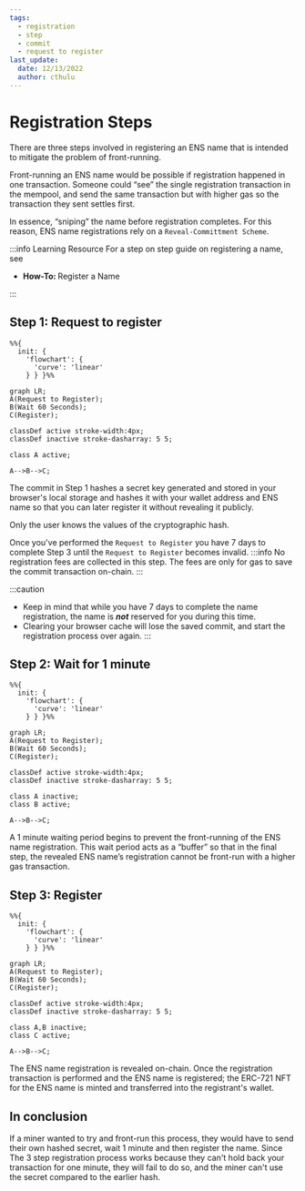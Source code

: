 ```yaml
---
tags:
  - registration
  - step
  - commit
  - request to register
last_update:
  date: 12/13/2022
  author: cthulu
---
```



# Registration Steps

There are three steps involved in registering an ENS name that is intended to mitigate the problem of front-running.

Front-running an ENS name would be possible if registration happened in one transaction.
Someone could “see” the single registration transaction in the mempool, and send the same transaction but with higher gas so the transaction they sent settles first.

In essence, “sniping” the name before registration completes. For this reason, ENS name registrations rely on a `Reveal-Committment Scheme`.

:::info Learning Resource
For a step on step guide on registering a name, see
 - <Link to="/docs/howto/registration"><b>How-To: </b>Register a Name</Link>
:::

## Step 1: Request to register
```mermaid
%%{
  init: {
    'flowchart': {
      'curve': 'linear'
    } } }%%
      
graph LR;
A(Request to Register);
B(Wait 60 Seconds);
C(Register);

classDef active stroke-width:4px;
classDef inactive stroke-dasharray: 5 5;

class A active;

A-->B-->C;
```

The commit in Step 1 hashes a secret key generated and stored in your browser's local storage and hashes it with your wallet address and ENS name so that you can later register it without revealing it publicly.

Only the user knows the values of the cryptographic hash.

Once you've performed the `Request to Register` you have 7 days to complete Step 3 until the `Request to Register` becomes invalid.
:::info
No registration fees are collected in this step. The fees are only for gas to save the commit transaction on-chain.
:::

:::caution
 - Keep in mind that while you have 7 days to complete the name registration, the name is ***not*** reserved for you during this time.
 - Clearing your browser cache will lose the saved commit, and start the registration process over again.
:::

<!--

<BrowserWindow url="app.ens.domains">
  <Image img="/img/registration_3steps_img1.webp"/>
</BrowserWindow>

-->

## Step 2: Wait for 1 minute
```mermaid
%%{
  init: {
    'flowchart': {
      'curve': 'linear'
    } } }%%
      
graph LR;
A(Request to Register);
B(Wait 60 Seconds);
C(Register);

classDef active stroke-width:4px;
classDef inactive stroke-dasharray: 5 5;

class A inactive;
class B active;

A-->B-->C;
```

A 1 minute waiting period begins to prevent the front-running of the ENS name registration. This wait period acts as a “buffer” so that in the final step, the revealed ENS name’s registration cannot be front-run with a higher gas transaction.

<!--

<BrowserWindow url="app.ens.domains">
  <Image img="/img/registration_3steps_img2.webp"/>
</BrowserWindow>

-->

## Step 3: Register
```mermaid
%%{
  init: {
    'flowchart': {
      'curve': 'linear'
    } } }%%
      
graph LR;
A(Request to Register);
B(Wait 60 Seconds);
C(Register);

classDef active stroke-width:4px;
classDef inactive stroke-dasharray: 5 5;

class A,B inactive;
class C active;

A-->B-->C;
```

The ENS name registration is revealed on-chain. Once the registration transaction is performed and the ENS name is registered; the ERC-721 NFT for the ENS name is minted and transferred into the registrant's wallet.

<!--

<BrowserWindow url="app.ens.domains">
  <Image img="/img/registration_3steps_img3.webp"/>
</BrowserWindow>

-->

## In conclusion
If a miner wanted to try and front-run this process, they would have to send their own hashed secret, wait 1 minute and then register the name. Since The 3 step registration process works because they can't hold back your transaction for one minute, they will fail to do so, and the miner can't use the secret compared to the earlier hash.